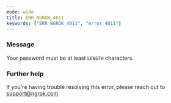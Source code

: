 ```yaml
---
mode: wide
title: ERR_NGROK_4011
keywords: ["ERR_NGROK_4011", "error 4011"]
---
```


### Message

Your password must be at least `LENGTH` characters.

### Further help

If you're having trouble resolving this error, please reach out to [support@ngrok.com](mailto:support@ngrok.com?subject=Help%20with%20ERR_NGROK_4011)
